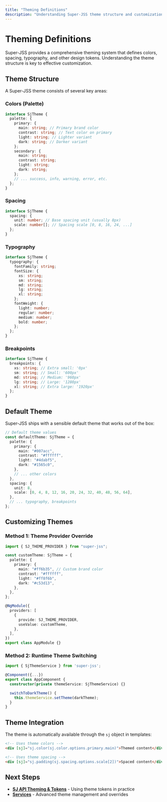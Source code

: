 ```yaml
---
title: "Theming Definitions"
description: "Understanding Super-JSS theme structure and customization"
---
```


# Theming Definitions

Super-JSS provides a comprehensive theming system that defines colors, spacing, typography, and other design tokens. Understanding the theme structure is key to effective customization.

## Theme Structure

A Super-JSS theme consists of several key areas:

### Colors (Palette)

```typescript
interface SjTheme {
  palette: {
    primary: {
      main: string; // Primary brand color
      contrast: string; // Text color on primary
      light: string; // Lighter variant
      dark: string; // Darker variant
    };
    secondary: {
      main: string;
      contrast: string;
      light: string;
      dark: string;
    };
    // ... success, info, warning, error, etc.
  };
}
```

### Spacing

```typescript
interface SjTheme {
  spacing: {
    unit: number; // Base spacing unit (usually 8px)
    scale: number[]; // Spacing scale [0, 8, 16, 24, ...]
  };
}
```

### Typography

```typescript
interface SjTheme {
  typography: {
    fontFamily: string;
    fontSize: {
      xs: string;
      sm: string;
      md: string;
      lg: string;
      xl: string;
    };
    fontWeight: {
      light: number;
      regular: number;
      medium: number;
      bold: number;
    };
  };
}
```

### Breakpoints

```typescript
interface SjTheme {
  breakpoints: {
    xs: string; // Extra small: '0px'
    sm: string; // Small: '600px'
    md: string; // Medium: '960px'
    lg: string; // Large: '1280px'
    xl: string; // Extra large: '1920px'
  };
}
```

## Default Theme

Super-JSS ships with a sensible default theme that works out of the box:

```typescript
// Default theme values
const defaultTheme: SjTheme = {
  palette: {
    primary: {
      main: "#007acc",
      contrast: "#ffffff",
      light: "#4dabf5",
      dark: "#1565c0",
    },
    // ... other colors
  },
  spacing: {
    unit: 8,
    scale: [0, 4, 8, 12, 16, 20, 24, 32, 40, 48, 56, 64],
  },
  // ... typography, breakpoints
};
```

## Customizing Themes

### Method 1: Theme Provider Override

```typescript
import { SJ_THEME_PROVIDER } from "super-jss";

const customTheme: SjTheme = {
  palette: {
    primary: {
      main: "#ff6b35", // Custom brand color
      contrast: "#ffffff",
      light: "#ff8f6b",
      dark: "#c53d13",
    },
  },
};

@NgModule({
  providers: [
    {
      provide: SJ_THEME_PROVIDER,
      useValue: customTheme,
    },
  ],
})
export class AppModule {}
```

### Method 2: Runtime Theme Switching

```typescript
import { SjThemeService } from 'super-jss';

@Component({...})
export class AppComponent {
  constructor(private themeService: SjThemeService) {}

  switchToDarkTheme() {
    this.themeService.setTheme(darkTheme);
  }
}
```

## Theme Integration

The theme is automatically available through the `sj` object in templates:

```html
<!-- Uses theme colors -->
<div [sj]="sj.color(sj.color.options.primary.main)">Themed content</div>

<!-- Uses theme spacing -->
<div [sj]="sj.padding(sj.spacing.options.scale[2])">Spaced content</div>
```

## Next Steps

- **[SJ API Theming & Tokens](sj-api-tokens)** - Using theme tokens in practice
- **[Services](services)** - Advanced theme management and overrides
